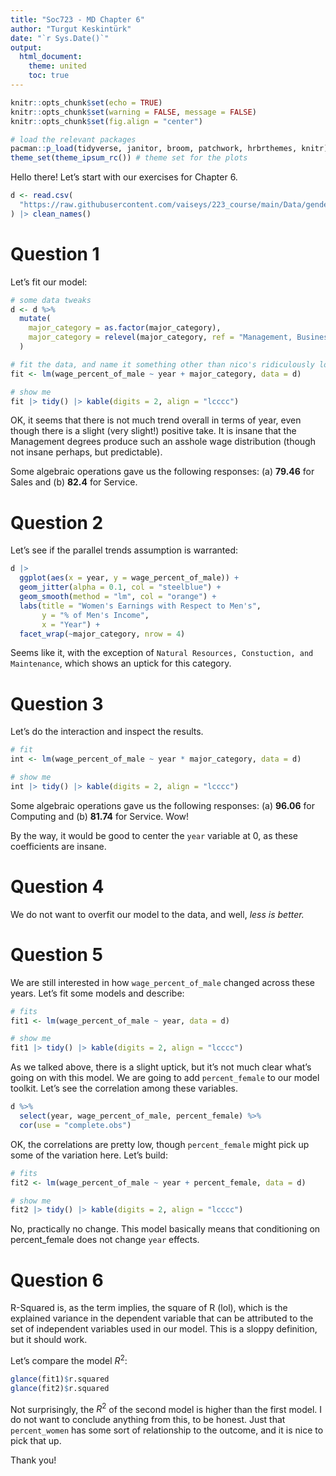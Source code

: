 ```yaml
---
title: "Soc723 - MD Chapter 6"
author: "Turgut Keskintürk"
date: "`r Sys.Date()`"
output:
  html_document:
    theme: united
    toc: true
---
```


```r
knitr::opts_chunk$set(echo = TRUE)
knitr::opts_chunk$set(warning = FALSE, message = FALSE)
knitr::opts_chunk$set(fig.align = "center")

# load the relevant packages
pacman::p_load(tidyverse, janitor, broom, patchwork, hrbrthemes, knitr)
theme_set(theme_ipsum_rc()) # theme set for the plots

```

Hello there! Let's start with our exercises for Chapter 6.

```r

d <- read.csv(
  "https://raw.githubusercontent.com/vaiseys/223_course/main/Data/gender_employment.csv"
) |> clean_names()

```

# Question 1

Let's fit our model:

```r

# some data tweaks
d <- d %>%
  mutate(
    major_category = as.factor(major_category),
    major_category = relevel(major_category, ref = "Management, Business, and Financial")
  )

# fit the data, and name it something other than nico's ridiculously long name
fit <- lm(wage_percent_of_male ~ year + major_category, data = d)

# show me
fit |> tidy() |> kable(digits = 2, align = "lcccc")

```

OK, it seems that there is not much trend overall in terms of year, even though there is a slight (very slight!) positive take. It is insane that the Management degrees produce such an asshole wage distribution (though not insane perhaps, but predictable).

Some algebraic operations gave us the following responses: (a) **79.46** for Sales and (b) **82.4** for Service.

# Question 2

Let's see if the parallel trends assumption is warranted:

```r

d |>
  ggplot(aes(x = year, y = wage_percent_of_male)) +
  geom_jitter(alpha = 0.1, col = "steelblue") +
  geom_smooth(method = "lm", col = "orange") +
  labs(title = "Women's Earnings with Respect to Men's",
       y = "% of Men's Income",
       x = "Year") +
  facet_wrap(~major_category, nrow = 4)

```

Seems like it, with the exception of `Natural Resources, Constuction, and Maintenance`, which shows an uptick for this category.

# Question 3

Let's do the interaction and inspect the results.

```r

# fit
int <- lm(wage_percent_of_male ~ year * major_category, data = d)

# show me
int |> tidy() |> kable(digits = 2, align = "lcccc")

```

Some algebraic operations gave us the following responses: (a) **96.06** for Computing and (b) **81.74** for Service. Wow!

By the way, it would be good to center the `year` variable at 0, as these coefficients are insane.

# Question 4

We do not want to overfit our model to the data, and well, *less is better.*

# Question 5

We are still interested in how `wage_percent_of_male` changed across these years. Let's fit some models and describe:

```r

# fits
fit1 <- lm(wage_percent_of_male ~ year, data = d)

# show me
fit1 |> tidy() |> kable(digits = 2, align = "lcccc")

```

As we talked above, there is a slight uptick, but it's not much clear what's going on with this model. We are going to add `percent_female` to our model toolkit. Let's see the correlation among these variables.

```r

d %>% 
  select(year, wage_percent_of_male, percent_female) %>% 
  cor(use = "complete.obs")

```

OK, the correlations are pretty low, though `percent_female` might pick up some of the variation here. Let's build:

```r

# fits
fit2 <- lm(wage_percent_of_male ~ year + percent_female, data = d)

# show me
fit2 |> tidy() |> kable(digits = 2, align = "lcccc")

```

No, practically no change. This model basically means that conditioning on percent_female does not change `year` effects.

# Question 6

R-Squared is, as the term implies, the square of R (lol), which is the explained variance in the dependent variable that can be attributed to the set of independent variables used in our model. This is a sloppy definition, but it should work.

Let's compare the model $R^2$:

```r

glance(fit1)$r.squared
glance(fit2)$r.squared

```

Not surprisingly, the $R^2$ of the second model is higher than the first model. I do not want to conclude anything from this, to be honest. Just that `percent_women` has some sort of relationship to the outcome, and it is nice to pick that up.

Thank you!